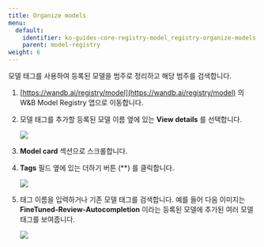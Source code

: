 ---
title: Organize models
menu:
  default:
    identifier: ko-guides-core-registry-model_registry-organize-models
    parent: model-registry
weight: 6
---

모델 태그를 사용하여 등록된 모델을 범주로 정리하고 해당 범주를 검색합니다.

1. [https://wandb.ai/registry/model](https://wandb.ai/registry/model) 의 W&B Model Registry 앱으로 이동합니다.
2. 모델 태그를 추가할 등록된 모델 이름 옆에 있는 **View details** 를 선택합니다.
    <Frame>
    <img src="/images/models/organize-models-model-reg-landing.png"  />
    </Frame>
3. **Model card** 섹션으로 스크롤합니다.
4. **Tags** 필드 옆에 있는 더하기 버튼 (**) 를 클릭합니다.
    <Frame>
    <img src="/images/models/organize-models-seleticon.png"  />
    </Frame>
5. 태그 이름을 입력하거나 기존 모델 태그를 검색합니다.
    예를 들어 다음 이미지는 **FineTuned-Review-Autocompletion** 이라는 등록된 모델에 추가된 여러 모델 태그를 보여줍니다.

    <Frame>
    <img src="/images/models/model-tags-modelregview.png"  />
    </Frame>